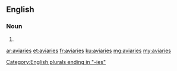 {{also|aviàries}}
==English==

===Noun===
{{head|en|noun plural form}}

# {{plural of|aviary|lang=en}}

[[Category:English plurals ending in "-ies"]]

[[ar:aviaries]]
[[et:aviaries]]
[[fr:aviaries]]
[[ku:aviaries]]
[[mg:aviaries]]
[[my:aviaries]]